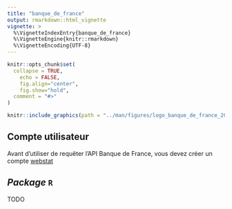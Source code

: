 ```yaml
---
title: "banque_de_france"
output: rmarkdown::html_vignette
vignette: >
  %\VignetteIndexEntry{banque_de_france}
  %\VignetteEngine{knitr::rmarkdown}
  %\VignetteEncoding{UTF-8}
---
```


```r
knitr::opts_chunk$set(
  collapse = TRUE,
	echo = FALSE,
	fig.align="center",
	fig.show="hold",
  comment = "#>"
)
```

```r
knitr::include_graphics(path = "../man/figures/logo_banque_de_france_2022.png")
```

## Compte utilisateur

Avant d'utiliser de requêter l'API Banque de France, vous devez créer un compte
[webstat](https://webstat.banque-france.fr/fr/pages/guide-migration-api/){target="_blank"}

## *Package* `R`

TODO
